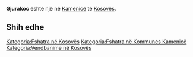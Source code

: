 {{Fshat në 
 | Emri                = Gjurakoc
 | EmriAlt                = 
 | NAME_SHORT_FORM=      
 | NAME_GENERIC=      
 | NAME_SORT_NAME_RO=      GJURAKOC
 | FULL_NAME_RO = Gjurakoc
 | FULL_NAME_ND_RO=Gjurakoc
 | SORT_NAME_RG=GJURAKOC
 | FULL_NAME_RG=Gjurakoc
 | FULL_NAME_ND_RG=Gjurakoc
 | SRP_NAME_SHORT_FORM=      
 | SRP_NAME_GENERIC=      
 | SRP_NAME_SORT_NAME_RO=      
 | SRP_FULL_NAME_RO = 
 | SRP_FULL_NAME_ND_RO=
 | SRP_SORT_NAME_RG=
 | SRP_FULL_NAME_RG=
 | SRP_FULL_NAME_ND_RG=
 | Emri (Rasa dhanore) = 
 | Figura              = 
 | Shteti              = Kosovo
 | Komuna              = Kamenicë
 | Kodi postar         = 
 | Sipërfaqja          = 

 | Popullsia           = 

 | Regj. i popullsisë  = 
 | Dend. e popullsisë  = 
 | Faqja zyrtare       = 
 <!--- Koordinatat ----> 
 | Gjerësia            = 42.725556
 | Gjatësia            = 20.471944
 | Lartësia            = 
}}
'''Gjurakoc''' është një [[]] në [[Kamenicë]] të [[Kosovës]].

<!-- == Gjeografia == -->
<!-- == Historia == -->
<!-- == Demografia == -->
== Shih edhe ==
{{Komuna Kamenicë}}
{{Kosovo-Administrata-Cung}}

[[Kategoria:Fshatra në Kosovës]]
[[Kategoria:Fshatra në Kommunes Kamenicë]]
[[Kategoria:Vendbanime në Kosovës]]